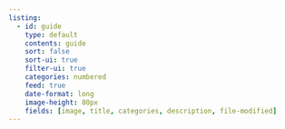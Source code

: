 ```yaml
---
listing:
  - id: guide
    type: default
    contents: guide
    sort: false
    sort-ui: true
    filter-ui: true
    categories: numbered
    feed: true
    date-format: long
    image-height: 80px
    fields: [image, title, categories, description, file-modified]
---
```


